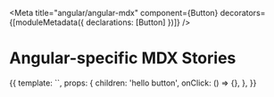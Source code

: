 

<Meta
  title="angular/angular-mdx"
  component={Button}
  decorators={[moduleMetadata({ declarations: [Button] })]}
/>

# Angular-specific MDX Stories

<Canvas>
  <Story name="Angular Story">
    {{
      template: `<storybook-button-component [children]="text" (onClick)="onClick($event)"></storybook-button-component>`,
      props: {
        children: 'hello button',
        onClick: () => {},
      },
    }}
  </Story>
</Canvas>
